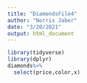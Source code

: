 ```yaml
---
title: "DiamondsFile4"
author: "Norris Jaber"
date: "3/20/2021"
output: html_document
---
```


```r
library(tidyverse)
library(dplyr)
diamonds%>%
  select(price,color,x)
```
